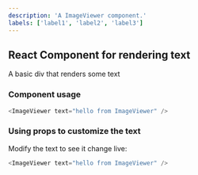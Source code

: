 ```yaml
---
description: 'A ImageViewer component.'
labels: ['label1', 'label2', 'label3']
---
```



## React Component for rendering text

A basic div that renders some text

### Component usage
```js
<ImageViewer text="hello from ImageViewer" />
```

### Using props to customize the text

Modify the text to see it change live:
```js live
<ImageViewer text="hello from ImageViewer" />
```
